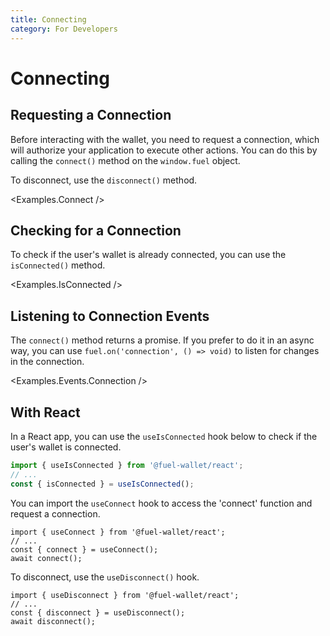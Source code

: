 ```yaml
---
title: Connecting
category: For Developers
---
```


# Connecting

## Requesting a Connection

Before interacting with the wallet, you need to request a connection, which will authorize your application to execute other actions. You can do this by calling the `connect()` method on the `window.fuel` object.

<CodeImport file="../../examples/Connect.tsx" commentBlock="connect" />

To disconnect, use the `disconnect()` method.

<CodeImport file="../../examples/Connect.tsx" commentBlock="disconnect" />

<Examples.Connect />

## Checking for a Connection

To check if the user's wallet is already connected, you can use the `isConnected()` method.

<CodeImport file="../../../sdk/src/tests/Fuel.test.ts" testCase="isConnected" />

<Examples.IsConnected />

## Listening to Connection Events

The `connect()` method returns a promise. If you prefer to do it in an async way, you can use `fuel.on('connection', () => void)` to
listen for changes in the connection.

<CodeImport
  file="../../src/hooks/useIsConnected.tsx"
  commentBlock="eventConnection"
/>

<Examples.Events.Connection />

## With React

In a React app, you can use the `useIsConnected` hook below to check if the user's wallet is connected.

```ts
import { useIsConnected } from '@fuel-wallet/react';
// ...
const { isConnected } = useIsConnected();
```

You can import the `useConnect` hook to access the 'connect' function and request a connection.

```tsx
import { useConnect } from '@fuel-wallet/react';
// ...
const { connect } = useConnect();
await connect();
```

To disconnect, use the `useDisconnect()` hook.

```tsx
import { useDisconnect } from '@fuel-wallet/react';
// ...
const { disconnect } = useDisconnect();
await disconnect();
```
